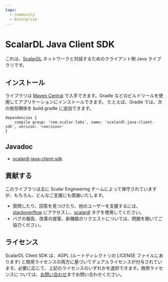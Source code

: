 ```yaml
---
tags:
  - Community
  - Enterprise
---
```


# ScalarDL Java Client SDK


<TranslationBanner />

これは、[ScalarDL](https://github.com/scalar-labs/scalardl) ネットワークと対話するためのクライアント側 Java ライブラリです。

## インストール

ライブラリは [Maven Central](https://search.maven.org/search?q=a:scalardl-java-client-sdk) で入手できます。Gradle などのビルドツールを使用してアプリケーションにインストールできます。
たとえば、Gradle では、次の依存関係を build.gradle に追加できます。

```
dependencies {
    compile group: 'com.scalar-labs', name: 'scalardl-java-client-sdk', version: '<version>'
}
```

## Javadoc

- [scalardl-java-client-sdk](https://javadoc.io/doc/com.scalar-labs/scalardl-java-client-sdk/latest/index.html)

## 貢献する

このライブラリは主に Scalar Engineering チームによって保守されていますが、もちろん、どんなご支援にも感謝いたします。

* 質問したり、回答を見つけたり、他のユーザーを支援するには、[stackoverflow](https://stackoverflow.com/) にアクセスし、[scalardl](https://stackoverflow.com/questions/tagged/scalardl) タグを使用してください。
* バグの報告、改善の提案、新機能のリクエストについては、問題を開いてご協力ください。

## ライセンス

ScalarDL Client SDK は、AGPL (ルートディレクトリの LICENSE ファイルにあります) と商用ライセンスの両方に基づいてデュアルライセンスが付与されています。必要に応じて、上記のライセンスのいずれかを選択できます。商用ライセンスについては、[お問い合わせ](https://www.scalar-labs.com/contact/)までお問い合わせください。
